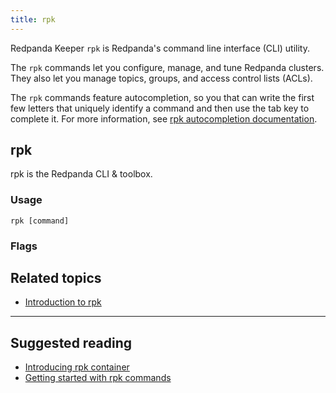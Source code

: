 ```yaml
---
title: rpk
---
```


<head>
  <meta name="title" content="rpk commands | Redpanda Docs" />
  <meta name="description" content="rpk commands list" />
  <link rel="canonical" href="https://docs.redpanda.com/docs/reference/rpk/rpk-commands/" />
</head>

Redpanda Keeper `rpk` is Redpanda's command line interface (CLI) utility.

The `rpk` commands let you configure, manage, and tune Redpanda clusters. They also let you manage topics, groups, and access control lists (ACLs).

The `rpk` commands feature autocompletion, so you that can write the first few letters that uniquely identify a command and then use the tab key to complete it. For more information, see [rpk autocompletion documentation](../../rpk/rpk-generate/rpk-generate-shell-completion).

## rpk

rpk is the Redpanda CLI & toolbox.

### Usage

```
rpk [command]
```

### Flags

<!--
[cols=",,",]
|===
|*Value* |*Type* |*Description*
|-h, --help |- |Help for rpk.
|-v, --verbose |- |Enable verbose logging (default `false`).
|===

-->

## Related topics

- [Introduction to rpk](../../../get-started/rpk-install)

---

## Suggested reading

- [Introducing rpk container](https://redpanda.com/blog/rpk-container/)
- [Getting started with rpk commands](https://redpanda.com/blog/getting-started-rpk/)
